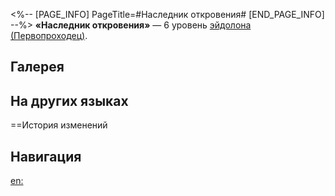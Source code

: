 <%-- [PAGE_INFO]
PageTitle=#Наследник откровения#
[END_PAGE_INFO] --%>
{{Эйдолон Инфобокс
|Название         = Наследник откровения
|Изображение      = Эйдолон Наследник откровения.png
|Персонаж         = Первопроходец (Память)
|Уровень          = 6
|Длительность     = 
|Описание         = Крит. шанс сверхспособности фиксируется на 100%.
|Свойство1        = 
|Масштабирование1 = 
}}
'''«Наследник откровения»''' — 6 уровень [[эйдолон]]а [[(Первопроходец)]].

==Галерея==
{{Галерея|position=left|captionalign=center
|Персонаж Первопроходец (Память) Эйдолон 6.png|Осколок Эйдолона
}}

==На других языках==
{{На других языках
|en   = Bearer of the Revelation
|zhs  = 神启的转呈者
|zht  = 神啟的轉呈者
|ja   = {{Rubi|啓示|けいじ}}の{{Rubi|語|かた}}り{{Rubi|手|て}}
|ko   = 계시의 전달자
|es   = Portado{{MC|ж=ra|м=r}} de la revelación divina
|fr   = Transmission de l'inspiration divine
|ru   = Наследник откровения
|th   = Bearer of the Revelation
|vi   = Người Gánh Vác Thần Khởi
|de   = {{MC|ж=Erbin|м=Erbe}} der göttlichen Offenbarung
|id   = Bearer of the Revelation
|pt   = {{MC|м=Portador|ж=Portadora}} da Revelação
}}

==История изменений
{{История изменений|3.5}}

==Навигация==
{{Навык Навбокс|Первопроходец (Память)}}

[[en:]]